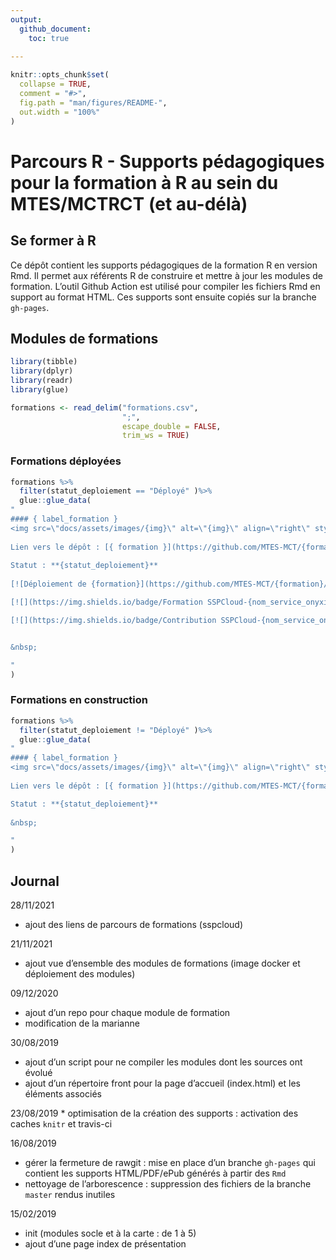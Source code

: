 ```yaml
---
output:
  github_document:
    toc: true
  
---
```


<!-- README.md est généré à partir du README.Rmd. Merci d'éditer ce fichier -->

```r
knitr::opts_chunk$set(
  collapse = TRUE,
  comment = "#>",
  fig.path = "man/figures/README-",
  out.width = "100%"
)
```

# Parcours R - Supports pédagogiques pour la formation à R au sein du MTES/MCTRCT (et au-délà)


<!-- badges: start -->
<!-- badges: end -->


## Se former à R

Ce dépôt contient les supports pédagogiques de la formation R en version Rmd. Il permet aux référents R de construire et mettre à jour les modules de formation. L'outil Github Action est utilisé pour compiler les fichiers Rmd en support au format HTML. Ces supports sont ensuite copiés sur la branche `gh-pages`.

## Modules de formations

```r
library(tibble)
library(dplyr)
library(readr)
library(glue)
```


```r

formations <- read_delim("formations.csv",
                         ";",
                         escape_double = FALSE,
                         trim_ws = TRUE)

```


### Formations déployées

```r

formations %>% 
  filter(statut_deploiement == "Déployé" )%>% 
  glue::glue_data(
"
#### { label_formation }
<img src=\"docs/assets/images/{img}\" alt=\"{img}\" align=\"right\" style=\"width:150px;\"/>
    
Lien vers le dépôt : [{ formation }](https://github.com/MTES-MCT/{formation})
    
Statut : **{statut_deploiement}**
    
[![Déploiement de {formation}](https://github.com/MTES-MCT/{formation}/actions/workflows/rstudio-image-build.yml/badge.svg)](https://github.com/MTES-MCT/{formation}/actions/workflows/rstudio-image-build.yml)

[![](https://img.shields.io/badge/Formation SSPCloud-{nom_service_onyxia}-blue)](https://datalab.sspcloud.fr/launcher/inseefrlab-helm-charts-datascience/rstudio?autoLaunch=true&onyxia.friendlyName=«{nom_service_onyxia}»&service.image.custom.enabled=true&service.image.custom.version=«ghcr.io%2Fmtes-mct%2F{formation}-4.0.4»&security.allowlist.enabled=false&init.personalInit=«https%3A%2F%2Fraw.githubusercontent.com%2FMTES-MCT%2Fparcours-r%2Fmaster%2Finit_scripts%2Fformation%2Finit_script_formation.sh»)

[![](https://img.shields.io/badge/Contribution SSPCloud-{nom_service_onyxia}-green)](https://datalab.sspcloud.fr/launcher/inseefrlab-helm-charts-datascience/rstudio?autoLaunch=true&onyxia.friendlyName=«{nom_service_onyxia}»&service.image.custom.enabled=true&service.image.custom.version=«ghcr.io%2Fmtes-mct%2F{formation}-4.0.4»&service.image.pullPolicy=«Always»&security.allowlist.enabled=false&init.personalInit=«https%3A%2F%2Fraw.githubusercontent.com%2FMTES-MCT%2Fparcours-r%2Fcontribution%2Finit_scripts%2Fcontribution%2Finit_script.sh»&init.personalInitArgs=«{formation}»&vault.secret=«parcours_r%2Ftokens»)


&nbsp;

"
)

```

### Formations en construction

```r

formations %>% 
  filter(statut_deploiement != "Déployé" )%>% 
  glue::glue_data(
"
#### { label_formation }
<img src=\"docs/assets/images/{img}\" alt=\"{img}\" align=\"right\" style=\"width:150px;\"/>
    
Lien vers le dépôt : [{ formation }](https://github.com/MTES-MCT/{formation})

Statut : **{statut_deploiement}**
    
&nbsp;

"
)

```


## Journal

28/11/2021

* ajout des liens de parcours de formations (sspcloud)

21/11/2021

* ajout vue d'ensemble des modules de formations (image docker et déploiement des modules)

09/12/2020

* ajout d'un repo pour chaque module de formation
* modification de la marianne

30/08/2019

* ajout d'un script pour ne compiler les modules dont les sources ont évolué
* ajout d'un répertoire front pour la page d'accueil (index.html) et les éléments associés

23/08/2019
* optimisation de la création des supports : activation des caches `knitr` et travis-ci

16/08/2019

* gérer la fermeture de rawgit : mise en place d'un branche `gh-pages` qui contient les supports HTML/PDF/ePub générés à partir des `Rmd`
* nettoyage de l'arborescence : suppression des fichiers de la branche `master` rendus inutiles

15/02/2019

* init (modules socle et à la carte : de 1 à 5)
* ajout d'une page index de présentation

